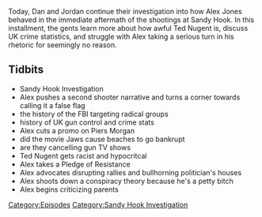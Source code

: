 {{DEFAULTSORT:
    #_EPISODE_0269:December 19, 2012
}}{{Episode
    | title           = December 19, 2012
    | caption         = [https://knowledgefight.libsyn.com/knowledge-fight-december-19-2012 Listen to this episode on Libsyn]
    | episodeNumber   = 269
    | length          = 02:15:05
    | airDate         = February 27, 2019
    | coverageDate    = December 19, 2012
    | episodeType     = [[:Category:Sandy Hook Investigation|Sandy Hook Investigation]]
    | appearance      = [[Rob Dew]], [[Larry Pratt]], [[Piers Morgan]], [[Stewart Rhodes]], [[Tench Coxe aka Mr Facing-both-ways]], [[Ted Nugent]], [[John Rappaport]]
    | previousEpisode = [[268: December 17-18, 2012]]
    | nextEpisode     = [[270: The Rogan Return]]
}}

{{Stub}}

Today, Dan and Jordan continue their investigation into how Alex Jones behaved in the immediate aftermath of the shootings at Sandy Hook. In this installment, the gents learn more about how awful Ted Nugent is, discuss UK crime statistics, and struggle with Alex taking a serious turn in his rhetoric for seemingly no reason.

==Tidbits==

*Sandy Hook Investigation
*Alex pushes a second shooter narrative and turns a corner towards calling it a false flag
*the history of the FBI targeting radical groups
*history of UK gun control and crime stats
*Alex cuts a promo on Piers Morgan
*did the movie Jaws cause beaches to go bankrupt
*are they cancelling gun TV shows
*Ted Nugent gets racist and hypocritcal
*Alex takes a Pledge of Resistance
*Alex advocates disrupting rallies and bullhorning politician's houses
*Alex shoots down a conspiracy theory because he's a petty bitch
*Alex begins criticizing parents

[[Category:Episodes]]
[[Category:Sandy Hook Investigation]]
